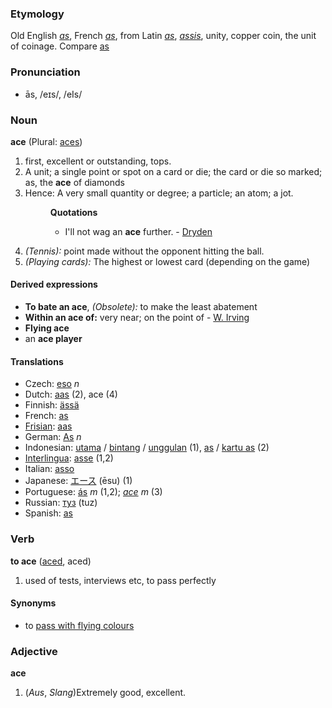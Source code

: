 ===Etymology===
Old English ''[[as]]'', French ''[[as]]'', from Latin ''[[as]]'', ''[[assis]]'', unity, copper coin, the unit of coinage. Compare [[as]]
===Pronunciation===
*ās, /eɪs/, /eIs/

===Noun===
'''ace''' (Plural: [[aces]])

#first, excellent or outstanding, tops.
#A unit; a single point or spot on a card or die; the card or die so marked; as, the '''ace''' of diamonds
#Hence: A very small quantity or degree; a particle; an atom; a jot.
#:'''Quotations'''
#:*I'll not wag an '''ace''' further. - [[Dryden]]
#''(Tennis):'' point made without the opponent hitting the ball.
#''(Playing cards):'' The highest or lowest card (depending on the game)

====Derived expressions====
*'''To bate an ace''', ''(Obsolete):'' to make the least abatement
*'''Within an ace of:''' very near; on the point of - [[W. Irving]]
*'''Flying ace'''
*an '''ace player'''

====Translations====
*Czech: [[eso]] ''n''
*Dutch: [[aas]] (2), ace (4)
*Finnish: [[ässä]]
*French: [[as]]
*[[Frisian]]: [[aas]]
*German: [[As]] ''n''
*Indonesian: [[utama]] / [[bintang]] / [[unggul]]an (1), [[as]] / [[kartu as]] (2)
*[[Interlingua]]: [[asse]] (1,2)
*Italian: [[asso]]
*Japanese: [[エース]] (ēsu) (1)
*Portuguese: [[ás]] ''m'' (1,2); ''[[ace]]'' ''m'' (3)
*Russian: [[туз]] (tuz)
*Spanish: [[as]]

===Verb===
'''to ace''' ([[aced]], aced)

#used of tests, interviews etc, to pass perfectly

====Synonyms====
*to [[pass with flying colours]]

===Adjective===
'''ace'''<!-- unsure of comparative and superlative forms [[User:Hippietrail|Hippietrail]] 05:51, 9 Mar 2004 (UTC) -->

#(''Aus'', ''Slang'')Extremely good, excellent.